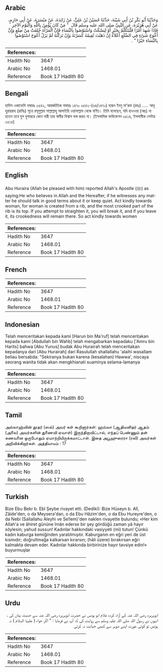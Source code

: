 ## Arabic


<div dir="rtl" lang="ar" style={{fontSize:'larger',backgroundColor:'#f8f9fa',padding:20}}>
وَحَدَّثَنَا أَبُو بَكْرِ بْنُ أَبِي شَيْبَةَ، حَدَّثَنَا حُسَيْنُ بْنُ عَلِيٍّ، عَنْ زَائِدَةَ، عَنْ مَيْسَرَةَ، عَنْ أَبِي حَازِمٍ، عَنْ أَبِي هُرَيْرَةَ، عَنِ النَّبِيِّ صلى الله عليه وسلم قَالَ ‏ "‏ مَنْ كَانَ يُؤْمِنُ بِاللَّهِ وَالْيَوْمِ الآخِرِ فَإِذَا شَهِدَ أَمْرًا فَلْيَتَكَلَّمْ بِخَيْرٍ أَوْ لِيَسْكُتْ وَاسْتَوْصُوا بِالنِّسَاءِ فَإِنَّ الْمَرْأَةَ خُلِقَتْ مِنْ ضِلَعٍ وَإِنَّ أَعْوَجَ شَىْءٍ فِي الضِّلَعِ أَعْلاَهُ إِنْ ذَهَبْتَ تُقِيمُهُ كَسَرْتَهُ وَإِنْ تَرَكْتَهُ لَمْ يَزَلْ أَعْوَجَ اسْتَوْصُوا بِالنِّسَاءِ خَيْرًا ‏"‏ ‏.‏
</div>
<div style={{backgroundColor:'#f8f9fa',padding:20, marginBottom: 10}}><table> <thead> <tr> <th>References:</th> <th></th> </tr> </thead> <tbody><tr><td>Hadith No</td><td>3647</td></tr><tr><td>Arabic No</td><td>1468.01</td></tr><tr><td>Reference</td><td>Book 17 Hadith 80</td></tr></tbody></table></div>

## Bengali


<div dir="ltr" lang="bn" style={{fontSize:'larger',backgroundColor:'#f8f9fa',padding:20}}>
হাদিস একাডেমি নাম্বারঃ ৩৫৪২, আন্তর্জাতিক নাম্বারঃ ১৪৭০ ৩৫৪২-(৬৪/১৪৭০) হারূন ইবনু মা’রূফ (রহঃ) ..... আবূ হুরায়রাহ (রাযিঃ) সূত্রে রসূলুল্লাহ সাল্লাল্লাহু আলাইহি ওয়াসাল্লাম থেকে বর্ণিত। তিনি বলেছেন, যদি হাওওয়া (আঃ) না হতেন তবে যুগ যুগান্তরে কোন নারী তার স্বামীর বিশ্বাস ভঙ্গ করত না। (ইসলামিক ফাউন্ডেশন ৩৫১৪, ইসলামীক সেন্টার ৩৫১৪)
</div>
<div style={{backgroundColor:'#f8f9fa',padding:20, marginBottom: 10}}><table> <thead> <tr> <th>References:</th> <th></th> </tr> </thead> <tbody><tr><td>Hadith No</td><td>3647</td></tr><tr><td>Arabic No</td><td>1468.01</td></tr><tr><td>Reference</td><td>Book 17 Hadith 80</td></tr></tbody></table></div>

## English


<div dir="ltr" lang="en" style={{fontSize:'larger',backgroundColor:'#f8f9fa',padding:20}}>
Abu Huraira (Allah be pleased with him) reported Allah's Apostle (ﷺ) as saying:He who believes in Allah and the Hereafter, if he witnesses any matter he should talk in good terms about it or keep quiet. Act kindly towards woman, for woman is created from a rib, and the most crooked part of the rib is its top. If you attempt to straighten it, you will break it, and if you leave it, its crookedness will remain there. So act kindly towards women
</div>
<div style={{backgroundColor:'#f8f9fa',padding:20, marginBottom: 10}}><table> <thead> <tr> <th>References:</th> <th></th> </tr> </thead> <tbody><tr><td>Hadith No</td><td>3647</td></tr><tr><td>Arabic No</td><td>1468.01</td></tr><tr><td>Reference</td><td>Book 17 Hadith 80</td></tr></tbody></table></div>

## French


<div dir="ltr" lang="fr" style={{fontSize:'larger',backgroundColor:'#f8f9fa',padding:20}}>

</div>
<div style={{backgroundColor:'#f8f9fa',padding:20, marginBottom: 10}}><table> <thead> <tr> <th>References:</th> <th></th> </tr> </thead> <tbody><tr><td>Hadith No</td><td>3647</td></tr><tr><td>Arabic No</td><td>1468.01</td></tr><tr><td>Reference</td><td>Book 17 Hadith 80</td></tr></tbody></table></div>

## Indonesian


<div dir="ltr" lang="id" style={{fontSize:'larger',backgroundColor:'#f8f9fa',padding:20}}>
Telah menceritakan kepada kami [Harun bin Ma'ruf] telah menceritakan kepada kami [Abdullah bin Wahb] telah mengabarkan kepadaku ['Amru bin Harits] bahwa [Abu Yunus] budak Abu Hurairah telah menceritakan kepadanya dari [Abu Hurairah] dari Rasulullah shallallahu 'alaihi wasallam beliau bersabda: "Sekiranya bukan karena (kesalahan) Hawwa', niscaya seorang wanita tidak akan mengkhianati suaminya selama-lamanya
</div>
<div style={{backgroundColor:'#f8f9fa',padding:20, marginBottom: 10}}><table> <thead> <tr> <th>References:</th> <th></th> </tr> </thead> <tbody><tr><td>Hadith No</td><td>3647</td></tr><tr><td>Arabic No</td><td>1468.01</td></tr><tr><td>Reference</td><td>Book 17 Hadith 80</td></tr></tbody></table></div>

## Tamil


<div dir="ltr" lang="ta" style={{fontSize:'larger',backgroundColor:'#f8f9fa',padding:20}}>
அல்லாஹ்வின் தூதர் (ஸல்) அவர் கள் கூறினார்கள்: ஹவ்வா (ஆதிமனிதர் ஆதம் (அலை) அவர்களின் துணைவி ஏவாள்) இருந்திறாவிட்டால், எந்தப் பெண்ணும் தன் கணவனை ஒருபோதும் ஏமாற்றியிருக்கமாட்டாள். இதை அபூஹுரைரா (ரலி) அவர்கள் அறிவிக்கிறார்கள். அத்தியாயம் : 17
</div>
<div style={{backgroundColor:'#f8f9fa',padding:20, marginBottom: 10}}><table> <thead> <tr> <th>References:</th> <th></th> </tr> </thead> <tbody><tr><td>Hadith No</td><td>3647</td></tr><tr><td>Arabic No</td><td>1468.01</td></tr><tr><td>Reference</td><td>Book 17 Hadith 80</td></tr></tbody></table></div>

## Turkish


<div dir="ltr" lang="tr" style={{fontSize:'larger',backgroundColor:'#f8f9fa',padding:20}}>
Bize Ebu Bekr b. Ebî Şeybe rivayet etti. (Dediki): Bize Hüseyn b. Alî, Zâide'den, o da Meysera'dan, o da Ebu Hâzim'den, o da Ebu Hureyre'den, o da Nebi (Sallallahu Aleyhi ve Se!lem)'den naklen rivayette bulundu; «Her kim Allah'a ve âhiret gününe îmân ederse bir şey gördüğü zaman yâ hayır söylesin; yahud sussun! Kadınlar hakkındaki vasiyyeti (mi) tutun! Çünkü kadın kaburga kemiğinden yaratılmışıtır. Kaburganın en eğri yeri de üst kısmıdır; doğrultmağa kalkarsan kırarsın; (hâli üzere) bırakırsan eğri kalmakta devam eder. Kadınlar hakkında birbirinize hayır tavsiye edin!» buyurmuşlar
</div>
<div style={{backgroundColor:'#f8f9fa',padding:20, marginBottom: 10}}><table> <thead> <tr> <th>References:</th> <th></th> </tr> </thead> <tbody><tr><td>Hadith No</td><td>3647</td></tr><tr><td>Arabic No</td><td>1468.01</td></tr><tr><td>Reference</td><td>Book 17 Hadith 80</td></tr></tbody></table></div>

## Urdu


<div dir="rtl" lang="ur" style={{fontSize:'larger',backgroundColor:'#f8f9fa',padding:20}}>
ابوہریرہ رضی اللہ عنہ کے آزاد کردہ غلام ابو یونس نے حضرت ابوہریرہ رضی اللہ عنہ سے حدیث بیان کی ، انہوں نے رسول اللہ صلی اللہ علیہ وسلم سے روایت کی کہ آپ نے فرمایا : " اگر حواء ( علیہا السلام ) نہ ہوتیں تو کوئی عورت اپنے شوہر سے کبھی خیانت نہ کرتی
</div>
<div style={{backgroundColor:'#f8f9fa',padding:20, marginBottom: 10}}><table> <thead> <tr> <th>References:</th> <th></th> </tr> </thead> <tbody><tr><td>Hadith No</td><td>3647</td></tr><tr><td>Arabic No</td><td>1468.01</td></tr><tr><td>Reference</td><td>Book 17 Hadith 80</td></tr></tbody></table></div>